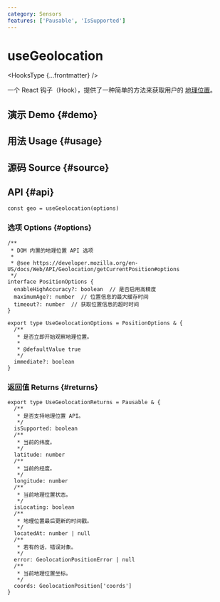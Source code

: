```yaml
---
category: Sensors
features: ['Pausable', 'IsSupported']
---
```


# useGeolocation


<HooksType {...frontmatter} />

一个 React 钩子（Hook），提供了一种简单的方法来获取用户的 [地理位置](https://developer.mozilla.org/en-US/docs/Web/API/Geolocation)。

## 演示 Demo \{#demo}


<App />

## 用法 Usage \{#usage}



## 源码 Source \{#source}


<Source />

## API \{#api}

```tsx
const geo = useGeolocation(options)
```

### 选项 Options \{#options}

```tsx
/**
 * DOM 内置的地理位置 API 选项
 *
 * @see https://developer.mozilla.org/en-US/docs/Web/API/Geolocation/getCurrentPosition#options
 */
interface PositionOptions {
  enableHighAccuracy?: boolean  // 是否启用高精度
  maximumAge?: number  // 位置信息的最大缓存时间
  timeout?: number  // 获取位置信息的超时时间
}

export type UseGeolocationOptions = PositionOptions & {
  /**
   * 是否立即开始观察地理位置。
   *
   * @defaultValue true
   */
  immediate?: boolean
}
```

### 返回值 Returns \{#returns}

```tsx
export type UseGeolocationReturns = Pausable & {
  /**
   * 是否支持地理位置 API。
   */
  isSupported: boolean
  /**
   * 当前的纬度。
   */
  latitude: number
  /**
   * 当前的经度。
   */
  longitude: number
  /**
   * 当前地理位置状态。
   */
  isLocating: boolean
  /**
   * 地理位置最后更新的时间戳。
   */
  locatedAt: number | null
  /**
   * 若有的话，错误对象。
   */
  error: GeolocationPositionError | null
  /**
   * 当前地理位置坐标。
   */
  coords: GeolocationPosition['coords']
}
```
